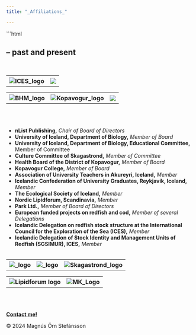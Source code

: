```yaml
---
title: "_Affiliations_"

---
```

```html
<html lang="en">
<h2> -- past and present </h2>
<bt></br>
<head>
  <title>Table Logo</title>
    <meta charset="UTF-8">
    <meta name="viewport" content="width=device-width, initial-scale=1.0">
    <link rel="stylesheet" href="Styles.css">
</head>
<body>
  <div class="table_affil"></div>
<table class="table_affil">
  <tr>
    <th><img src="SourceDocuments/ICES_Logo.png" alt="ICES_logo" onclick="window.open('https://www.ices.dk/Pages/default.aspx','_blank')" class="img_affil"></th>
    <th><img src="SourceDocuments/EU3_Logo.jpeg" onclick="window.open('https://commission.europa.eu/index_en','_blank')" class="img_affil"></th>
  </tr>
  </table>
</body>

<table class="table_affil">
  <tr>
    <th><img src="SourceDocuments/BHM_Logo.jpeg" alt="BHM_logo" onclick="window.open('https://www.bhm.is/en','_blank')" class="img_affil"></th>
    <th><img src="SourceDocuments/Kopavogur_Logo.png" alt="Kopavogur_logo" onclick="window.open('https://www.kopavogur.is/','_blank')" class="img_affil"></th>
    <th><img src="SourceDocuments/HI_Logo.png" onclick="window.open('https://english.hi.is/','_blank')" class="img_affil"></th>
  </tr>
</table>
<br></br>

* <b>nList Publishing,</b> <i>Chair of Board of Directors</i>
* <b>University of Iceland, Department of Biology,</b> <i>Member of Board</i> 
* <b>University of Iceland, Department of Biology, Educational Committee,</b> Member of Committee</i> 
* <b>Culture Committee of Skagastrond,</b> <i>Member of Committee</i> 
* <b>Health Board of the District of Kopavogur,</b> <i>Member of Board</i> 
* <b>Kopavogur College,</b> <i>Member of Board</i>
* <b>Association of University Teachers in Akureyri, Iceland,</b> <i>Member</i> 
* <b>Icelandic Confederation of University Graduates, Reykjavik, Iceland,</b> <i>Member</i> 
* <b>The Ecological Society of Iceland,</b> <i>Member</i> 
* <b>Nordic Lipidforum, Scandinavia,</b> <i>Member</i>
* <b>Park Ltd.,</b> <i>Member of Board of Directors</i> 
* <b>European funded projects on redfish and cod,</b> <i>Member of several Delegations</i> 
* <b>Icelandic Delegation on redfish stock structure at the International Council for the Exploration of the Sea (ICES),</b> <i>Member</i> 
* <b>Icelandic Delegation of Stock Identity and Management Units of Redfish (SGSIMUR), ICES,</b> <i>Member</i> 
<br></br>

<head>
  <title>Table Logo</title>
    <meta charset="UTF-8">
    <meta name="viewport" content="width=device-width, initial-scale=1.0">
    <link rel="stylesheet" href="Styles.css">
</head>
<body>
  <div class="table_affil"></div>
<table class="table_affil">
  <tr>
    <th><img src="SourceDocuments/Iceview_Logo.png" alt="_logo" onclick="window.open('https://www.facebook.com/iceviewmagazine//','_blank')" class="img_affil"></th>
    <th><img src="SourceDocuments/nList_Logo.jpg" alt="_logo" onclick="window.open('https://www.facebook.com/iceviewmagazine//','_blank')" class="img_affil"></th>
  <th><img src="SourceDocuments/Skagastrond_Logo.png" alt="Skagastrond_logo" onclick="window.open('https://www.northiceland.is/en/destinations/towns/skagastrond','_blank')" class="img_affil"></th>
  </tr>
  </table>
</body>
<table class="table_affil">
  <tr>
    <th><img src="SourceDocuments/Lipidforum_Logo2.jpeg" alt="Lipidforum logo" onclick="window.open('https://lipidforum.info/','_blank')" class="img_affil"></th>
    <th><img src="SourceDocuments/MK_Logo.svg" alt="MK_Logo" onclick="window.open('https://www.mk.is/um-skolann/ymislegt/english','_blank')" class="img_affil"></th>
  </tr>
</table>
</html>
<br></br>

 <!-- Footer: -->
<html lang="en">
<head>
    <meta charset="UTF-8">
    <meta name="viewport" content="width=device-width, initial-scale=1.0">
    <link rel="stylesheet"          href="Styles.css">
    <title>My Website</title>
</head>
<body>
    <!-- Your website content goes here -->
    <footer>
          <p><a href="mailto:mostinn@gmail.com"><b>Contact me!</b></a></p>
          <p>© 2024 Magnús Örn Stefánsson</p> 
    </footer>
</body>
</html>

